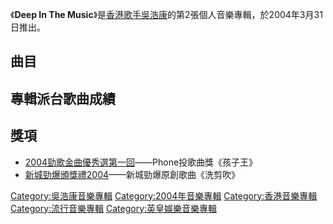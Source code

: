{{Album infobox | <!-- See Wikipedia:WikiProject_Albums -->
| Name       = Deep In The Music
| Type       = EP
| Artist     = [[吳浩康|吳浩康]]
| Cover      = 吳浩康 Deep In The Music.jpg
| Released   = 2004年3月31日
| Recorded   = 2004年
| Genre      = 粵語
| Length     = 17:30
| Label      = [[英皇娛樂|英皇娛樂]]
| Last album = [[Deep_(EP)|Deep]]<br>（2003年）
| This album = '''Deep In The Music'''<br>（2004年）
| Next album = [[Deep:_Inside|Deep: Inside]]<br>（2005年）
}}

《'''Deep In The Music'''》是[[香港|香港]][[歌手|歌手]][[吳浩康|吳浩康]]的第2張個人音樂專輯，於2004年3月31日推出。

== 曲目 ==
{{tracklist
| headline = Visual
| total_length = 7:18

| title1 = Computer Data
| length1 = 0:00

| title2 = 孩子王
| note2 = MV
| length2 = 4:14

| title3 = 洗剪吹
| note3 = MV
| length3 = 3:04
}}
{{tracklist
| headline = Audio
| total_length = 17:30
| title_width = 16%

| title4 = 孩子王
| music4 = [[伍卓賢|伍卓賢]]
| lyrics4 = [[林夕|林夕]]
| arranger4 = [[Terence_Teo|Terence Teo]]
| producer4 = [[周初晨|周初晨]]
| longnote4 = 
| length4 = 3:56

| title5 = 棋王
| music5 = [[陳思捷|陳思捷]]
| lyrics5 = [[黃偉文|黃偉文]]
| arranger5 = [[舒文_(音樂人)|舒文]]
| producer5 = 舒文
| longnote5 = 
| length5 = 3:31

| title6 = 洗剪吹
| music6 = 周初晨
| lyrics6 = 黃偉文
| arranger6 = Terence Teo
| producer6 = 周初晨
| longnote6 = 
| length6 = 3:02

| title7 = 你那邊幾點
| music7 = [[林思聰|林思聰]]
| lyrics7 = [[周耀輝|周耀輝]]
| arranger7 = [[周博賢|周博賢]]<br>林思聰
| producer7 = [[關禮琛|關禮琛]]
| longnote7 = 
| length7 = 3:30

| title8 = 放過自己
| music8 = [[陳輝陽|陳輝陽]]
| lyrics8 = 林夕
| arranger8 = 陳輝陽
| producer8 = 陳輝陽
| longnote8 = 
| length8 = 3:31
}}

== 專輯派台歌曲成績 ==

== 獎項 ==
*[[2004年勁歌金曲優秀選第一回得獎名單|2004勁歌金曲優秀選第一回]]——Phone投歌曲獎《孩子王》
*[[2004年度新城勁爆頒獎禮得獎名單|新城勁爆頒獎禮2004]]——新城勁爆原創歌曲《洗剪吹》

[[Category:吳浩康音樂專輯|Category:吳浩康音樂專輯]]
[[Category:2004年音樂專輯|Category:2004年音樂專輯]]
[[Category:香港音樂專輯|Category:香港音樂專輯]]
[[Category:流行音樂專輯|Category:流行音樂專輯]]
[[Category:英皇娛樂音樂專輯|Category:英皇娛樂音樂專輯]]